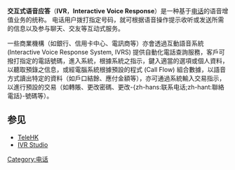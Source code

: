 {{NoteTA

|T=zh-tw:互動式語音應答; zh-cn:交互式语音应答; zh-hk:互動語音系統;

|1=zh-tw:互動式語音應答; zh-cn:交互式语音应答; zh-hk:互動語音系統;

}}
'''交互式语音应答'''（'''IVR'''，'''Interactive Voice Response'''）是一种基于[[电话|电话]]的语音增值业务的统称。
电话用户拨打指定号码，就可根据语音操作提示收听或发送所需的信息以及参与聊天、交友等互动式服务。

一些商業機構（如銀行、信用卡中心、電訊商等）亦會透過互動語音系統 (Interactive Voice Response System, IVRS) 提供自動化電話查詢服務，客戶可撥打指定的電話號碼，進入系統，根據系統之指示，鍵入適當的選項或個人資料，以聽取預錄之信息，或經電腦系統根據預設的程式 (Call Flow) 組合數據，以語音方式讀出特定的資料（如戶口結餘、應付金額等），亦可通過系統輸入交易指示，以進行預設的交易（如轉賬、更改密碼、更改-{zh-hans:联系电话;zh-hant:聯絡電話}-號碼等）。

[[Category:电话|Category:电话]]

==参见==
* [[TeleHK|TeleHK]]
* [https://web.archive.org/web/20080708143330/http://www.voicent.com/ivr IVR Studio]